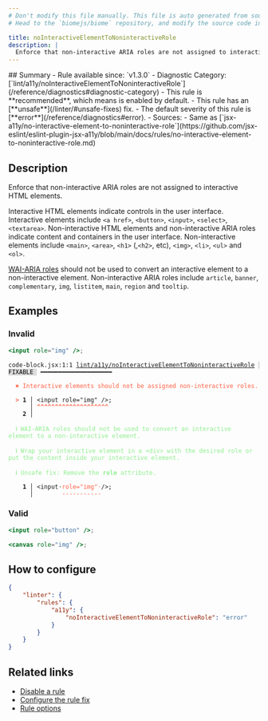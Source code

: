 ```yaml
---
# Don't modify this file manually. This file is auto generated from source, and you will lose your changes next time the website is built.
# Head to the `biomejs/biome` repository, and modify the source code in there.

title: noInteractiveElementToNoninteractiveRole
description: |
  Enforce that non-interactive ARIA roles are not assigned to interactive HTML elements.
---
```


<Tabs>
<TabItem label="JSX and TSX" icon="seti:javascript">
## Summary
- Rule available since: `v1.3.0`
- Diagnostic Category: [`lint/a11y/noInteractiveElementToNoninteractiveRole`](/reference/diagnostics#diagnostic-category)
- This rule is **recommended**, which means is enabled by default.
- This rule has an [**unsafe**](/linter/#unsafe-fixes) fix.
- The default severity of this rule is [**error**](/reference/diagnostics#error).
- Sources: 
  - Same as [`jsx-a11y/no-interactive-element-to-noninteractive-role`](https://github.com/jsx-eslint/eslint-plugin-jsx-a11y/blob/main/docs/rules/no-interactive-element-to-noninteractive-role.md)

## Description
Enforce that non-interactive ARIA roles are not assigned to interactive HTML elements.

Interactive HTML elements indicate controls in the user interface.
Interactive elements include `<a href>`, `<button>`, `<input>`, `<select>`, `<textarea>`.
Non-interactive HTML elements and non-interactive ARIA roles indicate content and containers in the user interface.
Non-interactive elements include `<main>`, `<area>`, `<h1>` (,`<h2>`, etc), `<img>`, `<li>`, `<ul>` and `<ol>`.

[WAI-ARIA roles](https://www.w3.org/TR/wai-aria-1.1/#usage_intro) should not be used to convert an interactive element to a non-interactive element.
Non-interactive ARIA roles include `article`, `banner`, `complementary`, `img`, `listitem`, `main`, `region` and `tooltip`.

## Examples

### Invalid

```jsx
<input role="img" />;
```

<pre class="language-text"><code class="language-text">code-block.jsx:1:1 <a href="https://biomejs.dev/linter/rules/no-interactive-element-to-noninteractive-role">lint/a11y/noInteractiveElementToNoninteractiveRole</a> <span style="color: #000; background-color: #ddd;"> FIXABLE </span> ━━━━━━━━━━━━━━━━━━━━<br /><br />  <strong><span style="color: Tomato;">✖</span></strong> <span style="color: Tomato;">Interactive elements should not be assigned non-interactive roles.</span><br />  <br />  <strong><span style="color: Tomato;">&gt;</span></strong> <strong>1 │ </strong>&lt;input role=&quot;img&quot; /&gt;;<br />   <strong>   │ </strong><strong><span style="color: Tomato;">^</span></strong><strong><span style="color: Tomato;">^</span></strong><strong><span style="color: Tomato;">^</span></strong><strong><span style="color: Tomato;">^</span></strong><strong><span style="color: Tomato;">^</span></strong><strong><span style="color: Tomato;">^</span></strong><strong><span style="color: Tomato;">^</span></strong><strong><span style="color: Tomato;">^</span></strong><strong><span style="color: Tomato;">^</span></strong><strong><span style="color: Tomato;">^</span></strong><strong><span style="color: Tomato;">^</span></strong><strong><span style="color: Tomato;">^</span></strong><strong><span style="color: Tomato;">^</span></strong><strong><span style="color: Tomato;">^</span></strong><strong><span style="color: Tomato;">^</span></strong><strong><span style="color: Tomato;">^</span></strong><strong><span style="color: Tomato;">^</span></strong><strong><span style="color: Tomato;">^</span></strong><strong><span style="color: Tomato;">^</span></strong><strong><span style="color: Tomato;">^</span></strong><br />    <strong>2 │ </strong><br />  <br />  <strong><span style="color: lightgreen;">ℹ</span></strong> <span style="color: lightgreen;">WAI-ARIA roles should not be used to convert an interactive element to a non-interactive element.</span><br />  <br />  <strong><span style="color: lightgreen;">ℹ</span></strong> <span style="color: lightgreen;">Wrap your interactive element in a &lt;div&gt; with the desired role or put the content inside your interactive element.</span><br />  <br />  <strong><span style="color: lightgreen;">ℹ</span></strong> <span style="color: lightgreen;">Unsafe fix</span><span style="color: lightgreen;">: </span><span style="color: lightgreen;">Remove the </span><span style="color: lightgreen;"><strong>role</strong></span><span style="color: lightgreen;"> attribute.</span><br />  <br />  <strong>  1 │ </strong>&lt;input<span style="opacity: 0.8;">·</span><span style="color: Tomato;">r</span><span style="color: Tomato;">o</span><span style="color: Tomato;">l</span><span style="color: Tomato;">e</span><span style="color: Tomato;">=</span><span style="color: Tomato;">&quot;</span><span style="color: Tomato;">i</span><span style="color: Tomato;">m</span><span style="color: Tomato;">g</span><span style="color: Tomato;">&quot;</span><span style="opacity: 0.8;"><span style="color: Tomato;">·</span></span>/&gt;;<br />  <strong>    │ </strong>       <span style="color: Tomato;">-</span><span style="color: Tomato;">-</span><span style="color: Tomato;">-</span><span style="color: Tomato;">-</span><span style="color: Tomato;">-</span><span style="color: Tomato;">-</span><span style="color: Tomato;">-</span><span style="color: Tomato;">-</span><span style="color: Tomato;">-</span><span style="color: Tomato;">-</span><span style="color: Tomato;">-</span>   <br /></code></pre>

### Valid

```jsx
<input role="button" />;
```

```jsx
<canvas role="img" />;
```

## How to configure
```json title="biome.json"
{
	"linter": {
		"rules": {
			"a11y": {
				"noInteractiveElementToNoninteractiveRole": "error"
			}
		}
	}
}

```
## Related links

- [Disable a rule](/linter/#disable-a-lint-rule)
- [Configure the rule fix](/linter#configure-the-rule-fix)
- [Rule options](/linter/#rule-options)

</TabItem>
</Tabs>

